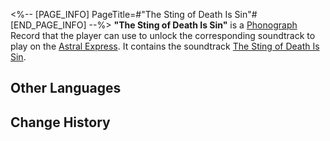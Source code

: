 <%-- [PAGE_INFO]
PageTitle=#"The Sting of Death Is Sin"#
[END_PAGE_INFO] --%>
{{Item Infobox
|id          = 210338
|image       = Item The Sting of Death Is Sin.png
|type        = Disk
|invCategory = Valuables
|rarity      = 3
|effect      = 
|description = A record that can be played on the Express' phonograph. It might be a chance acquisition or a gift from someone else. All sorts of memories surge up when the music plays &mdash; the smiles, encounters, touches, and the excitement of battle. Maybe that is why people still collect records even as society rapidly advances.<br />The current record contains the track "The Sting of Death Is Sin."
}}
{{Description|''Alas, who can save people from this mortal body bound for death?''}}
'''"The Sting of Death Is Sin"''' is a [[Phonograph]] Record that the player can use to unlock the corresponding soundtrack to play on the [[Astral Express]]. It contains the soundtrack [[The Sting of Death Is Sin]].

==Other Languages==
{{Other Languages
|en   = "The Sting of Death Is Sin"
|zhs  = 《罪是死的毒钩》
|zht  = 《罪是死的毒鉤》
|ja   = 『罪は死の毒針』
|ko   = ≪사망이 쏘는 것은 죄요≫
|es   = El pecado es el aguijón de la muerte
|fr   = «&nbsp;The Sting of Death Is Sin&nbsp;»
|ru   = The Sting of Death Is Sin
|th   = "The Sting of Death Is Sin"
|vi   = "Tội Lỗi Là Móc Câu Độc Của Cái Chết"
|de   = „Der Stachel des Todes ist die Sünde“
|id   = "The Sting of Death Is Sin"
|pt   = "The Sting of Death Is Sin"
}}

==Change History==
{{Change History|2.2}}